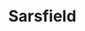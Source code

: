 
# Sarsfield
<ProjectDetails
  floatRight
  region="Westerlands"
  house="House Sarsfield"
  type="Keep"
  status="In Progress"
  warp="/warp sarsfield"
  projectLead="lemonbear"
  dateStarted="2019-07-03T07:00:00+00:00"
  dateCompleted="undefined"
/>

